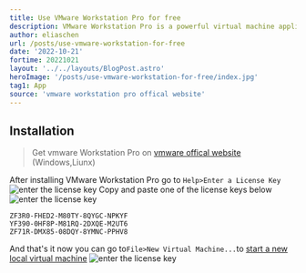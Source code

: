 ```yaml
---
title: Use VMware Workstation Pro for free
description: VMware Workstation Pro is a powerful virtual machine application on Windows and Linux platform
author: eliaschen
url: /posts/use-vmware-workstation-for-free
date: '2022-10-21'
fortime: 20221021
layout: '../../layouts/BlogPost.astro'
heroImage: '/posts/use-vmware-workstation-for-free/index.jpg'
tag1: App
source: 'vmware workstation pro offical website'
---
```

## Installation
> Get vmware Workstation Pro on [vmware offical website](https://www.vmware.com/products/workstation-pro/workstation-pro-evaluation.html) (Windows,Liunx)

After installing VMware Workstation Pro go to `Help>Enter a License Key`
![enter the license key](/posts/use-vmware-workstation-for-free/navhelp.png)
Copy and paste one of the license keys below
![enter the license key](/posts/use-vmware-workstation-for-free/enterlicensekey.png)
```
ZF3R0-FHED2-M80TY-8QYGC-NPKYF
YF390-0HF8P-M81RQ-2DXQE-M2UT6
ZF71R-DMX85-08DQY-8YMNC-PPHV8
```
And that's it now you can go to`File>New Virtual Machine...`to [start a new local virtual machine](/posts/vmware-add-new-virtul-machine) 
![enter the license key](/posts/use-vmware-workstation-for-free/createnew.png)
